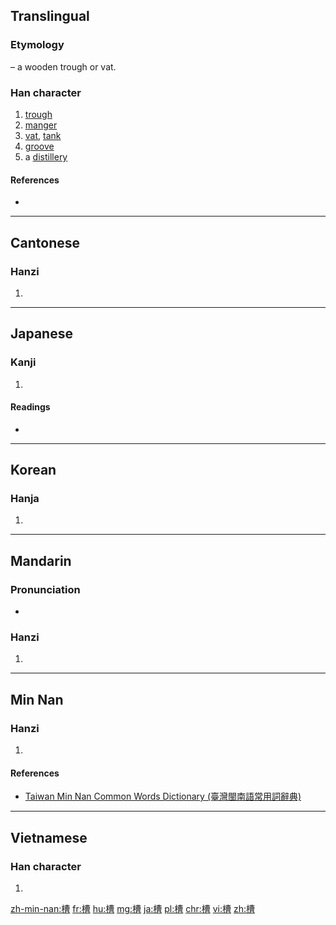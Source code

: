 ==Translingual==
===Etymology===
{{Han compound|木|t1=wood|曹|ls=psc|c1=s|c2=p}} – a wooden trough or vat.

===Han character===
{{Han char|rn=75|rad=木|as=11|sn=15|four=4596<sub>6</sub>|canj=木廿田日 (DTWA)|ids=⿰[[木]][[曹]]}}

# [[trough]]
# [[manger]]
# [[vat]], [[tank]]
# [[groove]]
# a [[distillery]]

====References====
* {{Han ref|kx=0548.140|dkj=15393|dj=0935.300|hdz=21275.120|uh=69FD|ud=27133|bh=BCD1|bd=48337}}

----

==Cantonese==

===Hanzi===
{{yue-hanzi|jyut=[[cou4]]|y=chou4}}

# {{defn|lang=yue|sort=木11}}

----

==Japanese==

===Kanji===
{{ja-kanji|grade=c|rs=木11}}

# {{defn|lang=ja|sort=木11}}

====Readings====
* {{ja-readings|on=[[そう]] (sō)|kun=[[かいばおけ]] (kaibaoke), [[おけ]] (oke)}}

----

==Korean==

===Hanja===
{{ko-hanja|hangeul=조|eumhun=|rv=jo|mr=cho|y=co}}

# {{defn|lang=ko|sort=木11}}

----

==Mandarin==

===Pronunciation===
* {{audio|Zh-cáo.ogg|Audio|lang=cmn}}

===Hanzi===
{{cmn-hanzi|pin=[[cáo]] ([[cao2]])|wg=ts'ao<sup>2</sup>}}

# {{defn|lang=cmn|sort=木11}}

----

==Min Nan==

===Hanzi===
{{nan-hanzi|tlpa=tsô (tso<sup>5</sup>)}}

# {{defn|lang=nan|sort=木11}}

====References====
*[http://twblg.dict.edu.tw/holodict_new/result_detail.jsp?n_no=11143&curpage=1&sample=%E6%A7%BD&radiobutton=1&querytarget=1&limit=20&pagenum=1&rowcount=8 Taiwan Min Nan Common Words Dictionary (臺灣閩南語常用詞辭典)]

----

==Vietnamese==

===Han character===
{{vi-hantu|[[tàu]]|rs=木11}}

# {{defn|lang=vi|sort=木11}}

[[zh-min-nan:槽]]
[[fr:槽]]
[[hu:槽]]
[[mg:槽]]
[[ja:槽]]
[[pl:槽]]
[[chr:槽]]
[[vi:槽]]
[[zh:槽]]